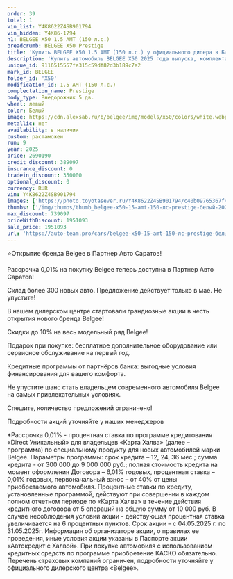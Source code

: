 ```yaml
---
order: 39
total: 1
vin_list: Y4K8622Z4SB901794
vin_hidden: Y4K86-1794
h1: BELGEE X50 1.5 AMT (150 л.с.)
breadcrumb: BELGEE X50 Prestige
title: 'Купить BELGEE X50 1.5 AMT (150 л.с.) у официального дилера в Балаково'
description: 'Купить автомобиль BELGEE X50 2025 года выпуска, комплектация Prestige, цвет - Белый, двигатель - 1.5 AMT (150 л.с.) у официального дилера в г. Балаково. Стоимость данного автомобиля BELGEE X50 – 1951093'
unique_id: 9116515557fe315c59df82d3b189c7a2
mark_id: BELGEE
folder_id: 'X50'
modification_id: 1.5 AMT (150 л.с.)
complectation_name: Prestige
body_type: Внедорожник 5 дв.
wheel: левый
color: Белый
image: https://cdn.alexsab.ru/b/belgee/img/models/x50/colors/white.webp
metallic: нет
availability: в наличии
custom: растаможен
run: 9
year: 2025
price: 2690190
credit_discount: 389097
insurance_discount: 0
tradein_discount: 350000
optional_discount: 0
currency: RUR
vin: Y4K8622Z4SB901794
images: ['https://photo.toyotasever.ru/Y4K8622Z4SB901794/c40b09765367f4f009e61477977d0e8b.jpg', 'https://photo.toyotasever.ru/Y4K8622Z4SB901794/359671d9f257f4b2d8c239627ff3e1f0.jpg', 'https://photo.toyotasever.ru/Y4K8622Z4SB901794/6595e47a787dbd351de189fb9b3f9352.jpg', 'https://photo.toyotasever.ru/Y4K8622Z4SB901794/2fc1c798d4af651e5eded359ef7c186d.jpg', 'https://photo.toyotasever.ru/Y4K8622Z4SB901794/35939707ffd29365df20e8617548d0ee.jpg', 'https://photo.toyotasever.ru/Y4K8622Z4SB901794/91141fa268f4351ca2c3902b7314b121.jpg', 'https://photo.toyotasever.ru/Y4K8622Z4SB901794/1cd325f2decf79f52e591842e27a7fcc.jpg']
thumbs: ['/img/thumbs/thumb_belgee-x50-15-amt-150-лс-prestige-белый-2025_d0e8b_0.webp', '/img/thumbs/thumb_belgee-x50-15-amt-150-лс-prestige-белый-2025_3e1f0_1.webp', '/img/thumbs/thumb_belgee-x50-15-amt-150-лс-prestige-белый-2025_f9352_2.webp', '/img/thumbs/thumb_belgee-x50-15-amt-150-лс-prestige-белый-2025_c186d_3.webp', '/img/thumbs/thumb_belgee-x50-15-amt-150-лс-prestige-белый-2025_8d0ee_4.webp']
max_discount: 739097
priceWithDiscount: 1951093
sale_price: 1951093
url: 'https://auto-team.pro/cars/belgee-x50-15-amt-150-лс-prestige-белый-2025/'
---
```

<p>
 ⭐Открытие бренда Belgee в Партнер Авто Саратов!
</p>
<p>
</p>
<p>
 Рассрочка 0,01% на покупку Belgee теперь доступна в Партнер Авто Саратов!
</p>
<p>
 Склад более 300 новых авто. Предложение действует только в мае. He упустите!
</p>
<p>
</p>
<p>
 В нашем дилерском центре стартовали грандиозные акции в честь открытия нового бренда Belgee!
</p>
<p>
</p>
<p>
 Скидки дo 10% нa весь модельный ряд Belgee!
</p>
<p>
 Подарок при покупке: бесплатное дополнительное оборудование или сервисное обслуживание на первый год.
</p>
<p>
 Кредитные программы от партнёров банка: выгодные условия финансирования для вашего комфорта.
</p>
<p>
</p>
<p>
 Не упустите шанс стать владельцем современного автомобиля Belgee на самых привлекательных условиях.
</p>
<p>
 Спешите, количество предложений ограничено!
</p>
<p>
</p>
<p>
 Подробности акций уточняйте у наших менеджеров
</p>
<p>
</p>
<p>
 *Рассрочка 0,01% - процентная ставка по программе кредитования «Dirесt Уникальный» для владельцев «Карта Халва» (далее – программа) по специальному продукту для новых автомобилей марки Belgee. Параметры программы: срок кредита – 12, 24, 36 мес.; сумма кредита - от 300 000 до 9 000 000 руб.; полная стоимость кредита на момент оформления Договора – 6,01% годовых, процентная ставка – 0,01% годовых, первоначальный взнос – от 40% от цены приобретаемого автомобиля. Процентные ставки по кредиту, установленные программой, действуют при совершении в каждом полном отчетном периоде по «Карта Халва» в течение действия кредитного договора от 5 операций на общую сумму от 10 000 руб. В случае несоблюдения условий акции - действующая процентная ставка увеличивается на 6 процентных пунктов. Срок акции – с 04.05.2025 г. по 31.05.2025г. Информация об организаторе акции, о правилах ее проведения, иные условия акции указаны в Паспорте акции «Автокредит с Халвой». При покупке автомобиля с использованием кредитных средств по программе приобретение КАСКО обязательно. Перечень страховых компаний ограничен, подробности уточняйте у официального дилерского центра «Belgee».
</p>
